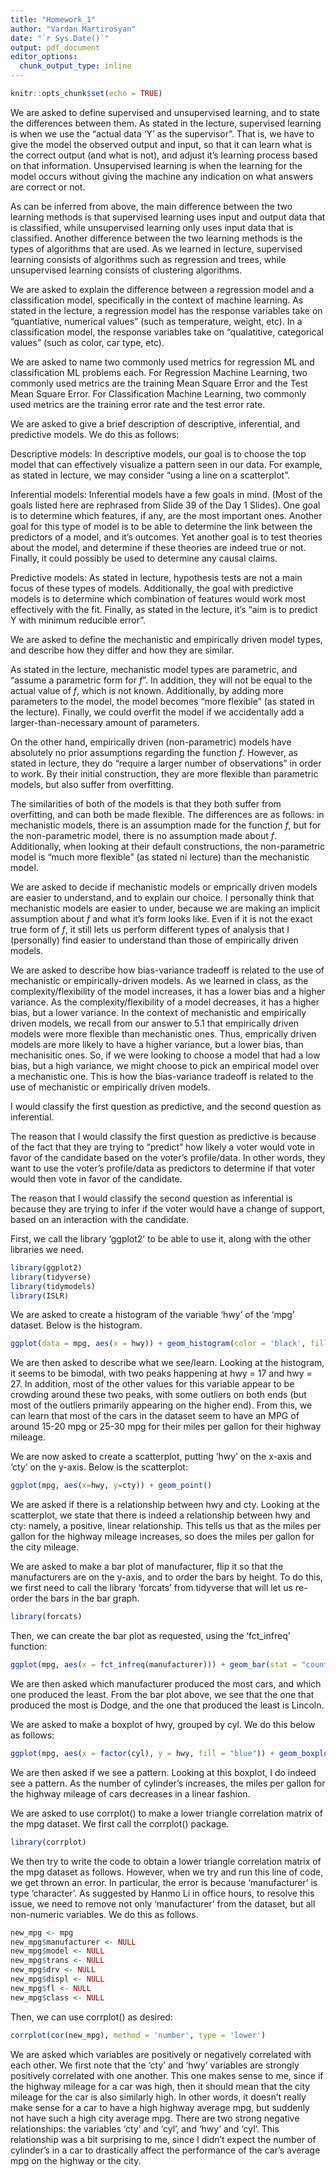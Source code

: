 ```yaml
---
title: "Homework_1"
author: "Vardan Martirosyan"
date: "`r Sys.Date()`"
output: pdf_document
editor_options: 
  chunk_output_type: inline
---
```


```r
knitr::opts_chunk$set(echo = TRUE)
```
\section*{Machine Learning Main Ideas Questions}
\subsection*{Question 1}
We are asked to define supervised and unsupervised learning, and to state the differences between them. As stated in the lecture, supervised learning is when we use the "actual data 'Y' as the supervisor". That is, we have to give the model the observed output and input, so that it can learn what is the correct output (and what is not), and adjust it's learning process based on that information. Unsupervised learning is when the learning for the model occurs without giving the machine any indication on what answers are correct or not.

As can be inferred from above, the main difference between the two learning methods is that supervised learning uses input and output data that is classified, while unsupervised learning only uses input data that is classified. Another difference between the two learning methods is the types of algorithms that are used. As we learned in lecture, supervised learning consists of algorithms such as regression and trees, while unsupervised learning consists of clustering algorithms. 

\subsection*{Question 2}
We are asked to explain the difference between a regression model and a classification model, specifically in the context of machine learning. As stated in the lecture, a regression model has the response variables take on "quantiative, numerical values" (such as temperature, weight, etc). In a classification model, the response variables take on "qualatitive, categorical values" (such as color, car type, etc).

\subsection*{Question 3}
We are asked to name two commonly used metrics for regression ML and classification ML problems each. For Regression Machine Learning, two commonly used metrics are the training Mean Square Error and the Test Mean Square Error. For Classification Machine Learning, two commonly used metrics are the training error rate and the test error rate.

\subsection*{Question 4}
We are asked to give a brief description of descriptive, inferential, and predictive models. We do this as follows:

Descriptive models: In descriptive models, our goal is to choose the top model that can effectively visualize a pattern seen in our data. For example, as stated in lecture, we may consider "using a line on a scatterplot".

Inferential models: Inferential models have a few goals in mind. (Most of the goals listed here are rephrased from Slide 39 of the Day 1 Slides). One goal is to determine which features, if any, are the most important ones. Another goal for this type of model is to be able to determine the link between the predictors of a model, and it's outcomes. Yet another goal is to test theories about the model, and determine if these theories are indeed true or not. Finally, it could possibly be used to determine any causal claims.

Predictive models: As stated in lecture, hypothesis tests are not a main focus of these types of models. Additionally, the goal with predictive models is to determine which combination of features would work most effectively with the fit. Finally, as stated in the lecture, it's "aim is to predict Y with minimum reducible error".

\subsection*{Question 5.1}
We are asked to define the mechanistic and empirically driven model types, and describe how they differ and how they are similar. 

As stated in the lecture, mechanistic model types are parametric, and "assume a parametric form for $f$". In addition, they will not be equal to the actual value of $f$, which is not known. Additionally, by adding more parameters to the model, the model becomes "more flexible" (as stated in the lecture). Finally, we could overfit the model if we accidentally add a larger-than-necessary amount of parameters.

On the other hand, empirically driven (non-parametric) models have absolutely no prior assumptions regarding the function $f$. However, as stated in lecture, they do "require a larger number of observations" in order to work. By their initial construction, they are more flexible than parametric models, but also suffer from overfitting.

The similarities of both of the models is that they both suffer from overfitting, and can both be made flexible. The differences are as follows: in mechanistic models, there is an assumption made for the function $f$, but for the non-parametric model, there is no assumption made about $f$. Additionally, when looking at their default constructions, the non-parametric model is "much more flexible" (as stated ni lecture) than the mechanistic model.

\subsection*{Question 5.2}
We are asked to decide if mechanistic models or emprically driven models are easier to understand, and to explain our choice. I personally think that mechanistic models are easier to under, because we are making an implicit assumption about $f$ and what it's form looks like. Even if it is not the exact true form of $f$, it still lets us perform different types of analysis that I (personally) find easier to understand than those of empirically driven models.

\subsection*{Question 5.3}
We are asked to describe how bias-variance tradeoff is related to the use of mechanistic or empirically-driven models. As we learned in class, as the complexity/flexibility of the model increases, it has a lower bias and a higher variance. As the complexity/flexibility of a model decreases, it has a higher bias, but a lower variance. In the context of mechanistic and empirically driven models, we recall from our answer to 5.1 that empirically driven models were more flexible than mechanistic ones. Thus, emprically driven models are more likely to have a higher variance, but a lower bias, than mechanisitic ones. So, if we were looking to choose a model that had a low bias, but a high variance, we might choose to pick an empirical model over a mechanistic one. This is how the bias-variance tradeoff is related to the use of mechanistic or empirically driven models. 

\subsection*{Question 6}
I would classify the first question as predictive, and the second question as inferential. 

The reason that I would classify the first question as predictive is because of the fact that they are trying to "predict" how likely a voter would vote in favor of the candidate based on the voter's profile/data. In other words, they want to use the voter's profile/data as predictors to determine if that voter would then vote in favor of the candidate.

The reason that I would classify the second question as inferential is because they are trying to infer if the voter would have a change of support, based on an interaction with the candidate. 

\newpage
\section*{Exploratory Data Analysis Exercises}
First, we call the library 'ggplot2' to be able to use it, along with the other libraries we need.
```r
library(ggplot2)
library(tidyverse)
library(tidymodels)
library(ISLR)
```

\subsection*{Question 1}
We are asked to create a histogram of the variable 'hwy' of the 'mpg' dataset. Below is the histogram.
```r
ggplot(data = mpg, aes(x = hwy)) + geom_histogram(color = 'black', fill = 'blue')
```
We are then asked to describe what we see/learn. Looking at the histogram, it seems to be bimodal, with two peaks happening at hwy = 17 and hwy = 27. In addition, most of the other values for this variable appear to be crowding around these two peaks, with some outliers on both ends (but most of the outliers primarily appearing on the higher end). From this, we can learn that most of the cars in the dataset seem to have an MPG of around 15-20 mpg or 25-30 mpg for their miles per gallon for their highway mileage. 

\subsection*{Question 2}
We are now asked to create a scatterplot, putting 'hwy' on the x-axis and 'cty' on the y-axis. Below is the scatterplot:
```r
ggplot(mpg, aes(x=hwy, y=cty)) + geom_point()
```
We are asked if there is a relationship between hwy and cty. Looking at the scatterplot, we state that there is indeed a relationship between hwy and cty: namely, a positive, linear relationship. This tells us that as the miles per gallon for the highway mileage increases, so does the miles per gallon for the city mileage. 

\subsection*{Question 3}
We are asked to make a bar plot of manufacturer, flip it so that the manufacturers are on the y-axis, and to order the bars by height. To do this, we first need to call the library 'forcats' from tidyverse that will let us re-order the bars in the bar graph.
```r
library(forcats)
```
Then, we can create the bar plot as requested, using the 'fct_infreq' function:
```r
ggplot(mpg, aes(x = fct_infreq(manufacturer))) + geom_bar(stat = "count") + coord_flip()
```

We are then asked which manufacturer produced the most cars, and which one produced the least. From the bar plot above, we see that the one that produced the most is Dodge, and the one that produced the least is Lincoln.

\subsection*{Question 4}
We are asked to make a boxplot of hwy, grouped by cyl. We do this below as follows:
```r
ggplot(mpg, aes(x = factor(cyl), y = hwy, fill = "blue")) + geom_boxplot()
```
We are then asked if we see a pattern. Looking at this boxplot, I do indeed see a pattern. As the number of cylinder's increases, the miles per gallon for the highway mileage of cars decreases in a linear fashion. 

\subsection*{Question 5}
We are asked to use corrplot() to make a lower triangle correlation matrix of the mpg dataset. We first call the corrplot() package.
```r
library(corrplot)
```
We then try to write the code to obtain a lower triangle correlation matrix of the mpg dataset as follows. However, when we try and run this line of code, we get thrown an error. In particular, the error is because 'manufacturer' is type 'character'. As suggested by Hanmo Li in office hours, to resolve this issue, we need to remove not only 'manufacturer' from the dataset, but all non-numeric variables. We do this as follows.
```r
new_mpg <- mpg
new_mpg$manufacturer <- NULL
new_mpg$model <- NULL
new_mpg$trans <- NULL
new_mpg$drv <- NULL
new_mpg$displ <- NULL
new_mpg$fl <- NULL
new_mpg$class <- NULL
```
Then, we can use corrplot() as desired:
```r
corrplot(cor(new_mpg), method = 'number', type = 'lower')
```
We are asked which variables are positively or negatively correlated with each other. We first note that the 'cty' and 'hwy' variables are strongly positively correlated with one another. This one makes sense to me, since if the highway mileage for a car was high, then it should mean that the city mileage for the car is also similarly high. In other words, it doesn't really make sense for a car to have a high highway average mpg, but suddenly not have such a high city average mpg. There are two strong negative relationships: the variables 'cty' and 'cyl', and 'hwy' and 'cyl'. This relationship was a bit surprising to me, since I didn't expect the number of cylinder's in a car to drastically affect the performance of the car's average mpg on the highway or the city.





